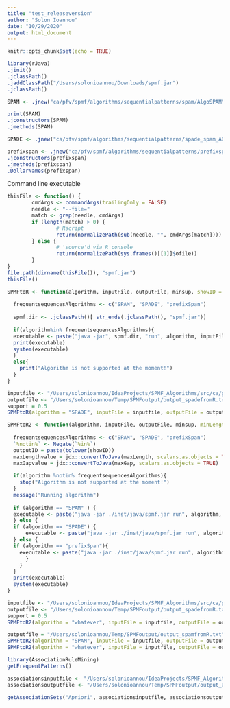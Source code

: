 ```yaml
---
title: "test_releaseversion"
author: "Solon Ioannou"
date: "10/29/2020"
output: html_document
---
```


```r
knitr::opts_chunk$set(echo = TRUE)
```

```r
library(rJava)
.jinit()
.jclassPath()
.jaddClassPath("/Users/solonioannou/Downloads/spmf.jar")
.jclassPath()
```

```r
SPAM <- .jnew("ca/pfv/spmf/algorithms/sequentialpatterns/spam/AlgoSPAM")

```


```r
print(SPAM)
.jconstructors(SPAM)
.jmethods(SPAM)
```

```r
SPADE <- .jnew("ca/pfv/spmf/algorithms/sequentialpatterns/spade_spam_AGP/AlgoSPADE")
```
```r
prefixspan <- .jnew("ca/pfv/spmf/algorithms/sequentialpatterns/prefixspan/AlgoPrefixSpan")
.jconstructors(prefixspan)
.jmethods(prefixspan)
.DollarNames(prefixspan)

```
Command line executable 

```r
thisFile <- function() {
        cmdArgs <- commandArgs(trailingOnly = FALSE)
        needle <- "--file="
        match <- grep(needle, cmdArgs)
        if (length(match) > 0) {
                # Rscript
                return(normalizePath(sub(needle, "", cmdArgs[match])))
        } else {
                # 'source'd via R console
                return(normalizePath(sys.frames()[[1]]$ofile))
        }
}
file.path(dirname(thisFile()), "spmf.jar")
thisFile()
```


```r
SPMFtoR <- function(algorithm, inputFile, outputFile, minsup, showID = FALSE) {
  
  frequentsequencesAlgorithms <- c("SPAM", "SPADE", "prefixSpan")
  
  spmf.dir <- .jclassPath()[ str_ends(.jclassPath(), "spmf.jar")]
  
  if(algorithm%in% frequentsequencesAlgorithms){
  executable <- paste("java -jar", spmf.dir, "run", algorithm, inputFile, outputFile, minsup, showID, sep = " ")
  print(executable)
  system(executable)
  }
  else{
    print("Algorithm is not supported at the moment!")
  }
}

inputfile <- "/Users/solonioannou/IdeaProjects/SPMF_Algorithms/src/ca/pfv/spmf/test/contextPrefixSpan.txt"
outputfile <- "/Users/solonioannou/Temp/SPMFoutput/output_spadefromR.txt"
support = 0.5
SPMFtoR(algorithm = "SPADE", inputFile = inputfile, outputFile = outputfile, minsup = support, "false")
```


```r
SPMFtoR2 <- function(algorithm, inputFile, outputFile, minsup, minLength = 1 , maxLength = Inf , maxGap = Inf, showID = FALSE) {
  
  frequentsequencesAlgorithms <- c("SPAM", "SPADE", "prefixSpan")
  `%notin%` <- Negate(`%in%`)
  outputID = paste(tolower(showID))
  maxLengthvalue = jdx::convertToJava(maxLength, scalars.as.objects = TRUE)
  maxGapvalue = jdx::convertToJava(maxGap, scalars.as.objects = TRUE)
  
  if(algorithm %notin% frequentsequencesAlgorithms){
    stop("Algorithm is not supported at the moment!")
  }
  message("Running algorithm")
  
  if (algorithm == "SPAM" ) {
  executable <- paste("java -jar ./inst/java/spmf.jar run", algorithm, inputFile, outputFile, minsup, minLength, 1000, 1000, outputID)
  } else {
  if (algorithm == "SPADE") {
      executable <- paste("java -jar ./inst/java/spmf.jar run", algorithm, inputFile, outputFile, minsup, outputID)
  } else {
  if (algorithm == "prefixSpan"){
    executable <- paste("java -jar ./inst/java/spmf.jar run", algorithm, inputFile, outputFile, minsup, maxLength, outputID)
      }  
    }
  }
  print(executable)
  system(executable)
}
```


```r
inputfile <- "/Users/solonioannou/IdeaProjects/SPMF_Algorithms/src/ca/pfv/spmf/test/contextPrefixSpan.txt"
outputfile <- "/Users/solonioannou/Temp/SPMFoutput/output_spadefromR.txt"
support = 0.5
SPMFtoR2(algorithm = "whatever", inputFile = inputfile, outputFile = outputfile, minsup = support, "false")
```

```r
outputfile = "/Users/solonioannou/Temp/SPMFoutput/output_spamfromR.txt"
SPMFtoR2(algorithm = "SPAM", inputFile = inputfile, outputFile = outputfile, minsup = support)
SPMFtoR2(algorithm = "whatever", inputFile = inputfile, outputFile = outputfile, minsup = support, "false")
```

```r
library(AssociationRuleMining)
getFrequentPatterns()
```

```r
associationsinputfile <- "/Users/solonioannou/IdeaProjects/SPMF_Algorithms/src/ca/pfv/spmf/test/contextPasquier99.txt"
associationsoutputfile <- "/Users/solonioannou/Temp/SPMFoutput/output_apriorifromR.txt"

getAssociationSets("Apriori", associationsinputfile, associationsoutputfile, minsup = 0.5)
```


